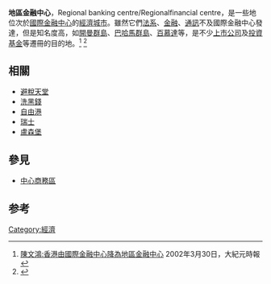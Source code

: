 {{original research|time=2011-9-13}}
'''地區金融中心'''，Regional banking centre/Regionalfinancial centre，是一些地位次於[[國際金融中心_(概念)|國際金融中心]]的[[經濟|經濟]][[城市|城市]]。雖然它們[[法系|法系]]、[[金融|金融]]、[[通訊|通訊]]不及國際金融中心發達，但是知名度高，如[[開曼群島|開曼群島]]、[[巴哈馬群島|巴哈馬群島]]、[[百慕達|百慕達]]等，是不少[[上市公司|上市公司]]及[[投資基金|投資基金]]等遷冊的目的地。<ref>[[陳文鴻|陳文鴻]][http://www.epochtimes.com/b5/2/3/31/n180237.htm :香港由國際金融中心降為地區金融中心] {{Wayback|url=http://www.epochtimes.com/b5/2/3/31/n180237.htm |date=20070929150059 }} 2002年3月30日，大紀元時報</ref>
<ref>{{Cite web |url=http://www.hktrader.net/200203/200101/200101s5.htm |title=Hong Kong Trader Net: Irreplaceable as a regional financial centre |access-date=2007-07-13 |archive-url=https://web.archive.org/web/20070609005139/http://www.hktrader.net/200203/200101/200101s5.htm |archive-date=2007-06-09 |dead-url=yes }}</ref>

==相關==
* [[避稅天堂|避稅天堂]]
* [[洗黑錢|洗黑錢]]
* [[自由港|自由港]]
* [[瑞士|瑞士]]
* [[盧森堡|盧森堡]]

==參見==
* [[中心商務區|中心商務區]]

==参考==
<div class="references-small">
<references />
</div>

[[Category:經濟|Category:經濟]]